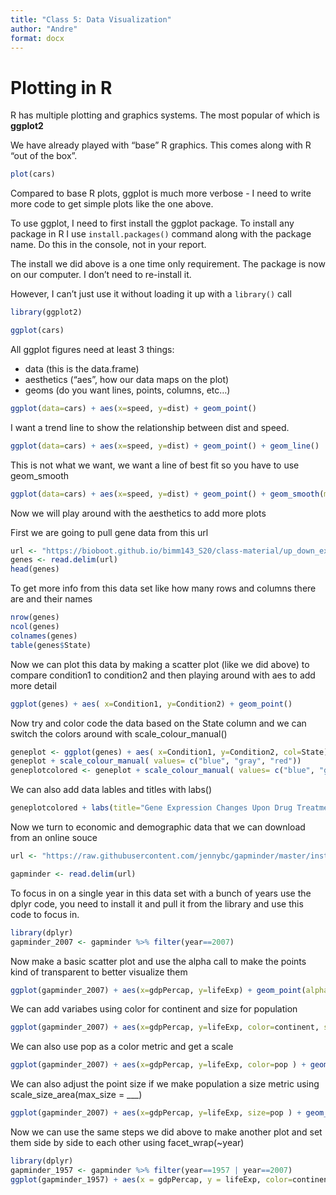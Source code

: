 ```yaml
---
title: "Class 5: Data Visualization"
author: "Andre"
format: docx
---
```


# Plotting in R

R has multiple plotting and graphics systems. The most popular of which is **ggplot2**

We have already played with "base" R graphics. This comes along with R "out of the box". 

```r
plot(cars)
```

Compared to base R plots, ggplot is much more verbose - I need to write more code to get simple plots like the one above.

To use ggplot, I need to first install the ggplot package. To install any package in R I use `install.packages()` command along with the package name. Do this in the console, not in your report.

The install we did above is a one time only requirement. The package is now on our computer. I don't need to re-install it. 

However, I can't just use it without loading it up with a `library()` call

```r
library(ggplot2)
```

```r
ggplot(cars)
```

All ggplot figures need at least 3 things: 

- data (this is the data.frame)
- aesthetics ("aes", how our data maps on the plot)
- geoms (do you want lines, points, columns, etc...)

```r
ggplot(data=cars) + aes(x=speed, y=dist) + geom_point()
```

I want a trend line to show the relationship between dist and speed. 

```r
ggplot(data=cars) + aes(x=speed, y=dist) + geom_point() + geom_line()
```

This is not what we want, we want a line of best fit so you have to use geom_smooth

```r
ggplot(data=cars) + aes(x=speed, y=dist) + geom_point() + geom_smooth(method= lm, se=FALSE)
```

Now we will play around with the aesthetics to add more plots

First we are going to pull gene data from this url

```r
url <- "https://bioboot.github.io/bimm143_S20/class-material/up_down_expression.txt"
genes <- read.delim(url)
head(genes)
```

To get more info from this data set like how many rows and columns there are and their names

```r
nrow(genes)
ncol(genes)
colnames(genes)
table(genes$State)
```
Now we can plot this data by making a scatter plot (like we did above) to compare condition1 to condition2 and then playing around with aes to add more detail

```r
ggplot(genes) + aes( x=Condition1, y=Condition2) + geom_point()
```

Now try and color code the data based on the State column and we can switch the colors around with scale_colour_manual()

```r
geneplot <- ggplot(genes) + aes( x=Condition1, y=Condition2, col=State) + geom_point()
geneplot + scale_colour_manual( values= c("blue", "gray", "red"))
geneplotcolored <- geneplot + scale_colour_manual( values= c("blue", "gray", "red"))
```
We can also add data lables and titles with labs()

```r
geneplotcolored + labs(title="Gene Expression Changes Upon Drug Treatment", x="Control(No Drug)", y="Drug Treatment")
```

Now we turn to economic and demographic data that we can download from an online souce

```r
url <- "https://raw.githubusercontent.com/jennybc/gapminder/master/inst/extdata/gapminder.tsv"

gapminder <- read.delim(url)
```

To focus in on a single year in this data set with a bunch of years use the dplyr code, you need to install it and pull it from the library and use this code to focus in.

```r
library(dplyr)
gapminder_2007 <- gapminder %>% filter(year==2007)
```

Now make a basic scatter plot and use the alpha call to make the points kind of transparent to better visualize them

```r
ggplot(gapminder_2007) + aes(x=gdpPercap, y=lifeExp) + geom_point(alpha=0.5)
```

We can add variabes using color for continent and size for population

```r
ggplot(gapminder_2007) + aes(x=gdpPercap, y=lifeExp, color=continent, size=pop) + geom_point(alpha=0.5)
```

We can also use pop as a color metric and get a scale

```r
ggplot(gapminder_2007) + aes(x=gdpPercap, y=lifeExp, color=pop ) + geom_point(alpha=0.5)
```

We can also adjust the point size if we make population a size metric using scale_size_area(max_size = ___)

```r
ggplot(gapminder_2007) + aes(x=gdpPercap, y=lifeExp, size=pop ) + geom_point(alpha=0.5) + scale_size_area(max_size = 10) 
```

Now we can use the same steps we did above to make another plot and set them side by side to each other using facet_wrap(~year) 

```r
library(dplyr)
gapminder_1957 <- gapminder %>% filter(year==1957 | year==2007)
ggplot(gapminder_1957) + aes(x = gdpPercap, y = lifeExp, color=continent, size=pop ) + geom_point(alpha=0.7) + scale_size_area(max_size = 10) + facet_wrap(~year)
```











